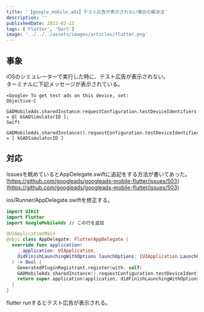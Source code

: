 ```yaml
---
title: '【google_mobile_ads】テスト広告が表示されない場合の解決法'
description: ''
publishedDate: 2022-02-12
tags: ['Flutter', 'Dart']
image: '../../../assets/images/articles/flutter.png'
---
```


## 事象

iOSのシミュレーターで実行した時に、テスト広告が表示されない。  
ターミナルに下記メッセージが表示されている。

```shell
<Google> To get test ads on this device, set:
Objective-C
        GADMobileAds.sharedInstance.requestConfiguration.testDeviceIdentifiers = @[ kGADSimulatorID ];
Swift
        GADMobileAds.sharedInstance().requestConfiguration.testDeviceIdentifiers = [ kGADSimulatorID ]
```

## 対応

Issuesを眺めているとAppDelegate.swiftに追記をする方法が書いてあった。
[https://github.com/googleads/googleads-mobile-flutter/issues/503](https://github.com/googleads/googleads-mobile-flutter/issues/503)

ios/Runner/AppDelegate.swiftを修正する。

```swift title="AppDelegate.swift" ins={3}
import UIKit
import Flutter
import GoogleMobileAds // この行を追加

@UIApplicationMain
@objc class AppDelegate: FlutterAppDelegate {
  override func application(
    _ application: UIApplication,
    didFinishLaunchingWithOptions launchOptions: [UIApplication.LaunchOptionsKey: Any]?
  ) -> Bool {
    GeneratedPluginRegistrant.register(with: self)
    GADMobileAds.sharedInstance().requestConfiguration.testDeviceIdentifiers = [ kGADSimulatorID ] // この行を追加
    return super.application(application, didFinishLaunchingWithOptions: launchOptions)
  }
}
```

flutter runするとテスト広告が表示される。
